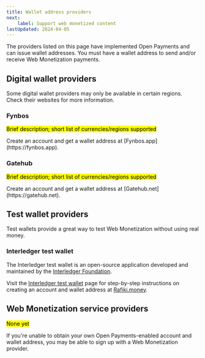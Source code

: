 ```yaml
---
title: Wallet address providers
next:
    label: Support web monetized content
lastUpdated: 2024-04-05
---
```



The providers listed on this page have implemented <LinkOut href="https://openpayments.guide/">Open Payments</LinkOut> and can issue wallet addresses. You must have a wallet address to send and/or receive Web Monetization payments. 

## Digital wallet providers

Some digital wallet providers may only be available in certain regions. Check their websites for more information. 

### Fynbos
<p>
<mark>Brief description; short list of currencies/regions supported</mark>
</p>
Create an account and get a wallet address at [Fynbos.app](https://fynbos.app).

### Gatehub
<p>
<mark>Brief description; short list of currencies/regions supported</mark>
</p>
Create an account and get a wallet address at [Gatehub.net](https://gatehub.net).

## Test wallet providers

Test wallets provide a great way to test Web Monetization without using real money.

### Interledger test wallet

The Interledger test wallet is an open-source application developed and maintained by the [Interledger Foundation](https://interledger.org). 

Visit the [Interledger test wallet](/docs/wallet-address/ilf-test-wallet) page for step-by-step instructions on creating an account and wallet address at [Rafiki.money](https://rafiki.money). 

## Web Monetization service providers

<mark>None yet</mark>

If you're unable to obtain your own Open Payments-enabled account and wallet address, you may be able to sign up with a Web Monetization provider. 